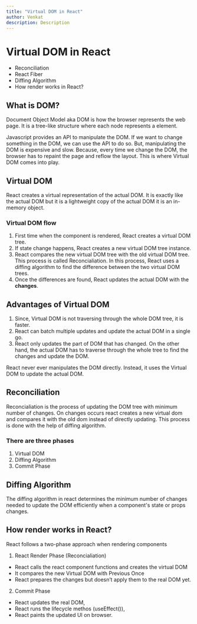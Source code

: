 ```yaml
---
title: "Virtual DOM in React"
author: Venkat
description: Description
---
```


# Virtual DOM in React

-   Reconciliation
-   React Fiber
-   Diffing Algorithm
-   How render works in React?

## What is DOM?

Document Object Model aka DOM is how the browser represents the web page. It is a tree-like structure where each node represents a element.

Javascript provides an API to manipulate the DOM. If we want to change something in the DOM, we can use the API to do so. But, manipulating the DOM is expensive and slow.
Because, every time we change the DOM, the browser has to repaint the page and reflow the layout. This is where Virtual DOM comes into play.

## Virtual DOM

React creates a virtual representation of the actual DOM. It is exactly like the actual DOM but it is a lightweight copy of the actual DOM it is an in-memory object.

### Virtual DOM flow

1. First time when the component is rendered, React creates a virtual DOM tree.
2. If state change happens, React creates a new virtual DOM tree instance.
3. React compares the new virtual DOM tree with the old virtual DOM tree. This process is called Reconcialiation.
   In this process, React uses a diffing algorithm to find the difference between the two virtual DOM trees.
4. Once the differences are found, React updates the actual DOM with the **changes**.

## Advantages of Virtual DOM

1. Since, Virtual DOM is not traversing through the whole DOM tree, it is faster.
2. React can batch multiple updates and update the actual DOM in a single go.
3. React only updates the part of DOM that has changed.
   On the other hand, the actual DOM has to traverse through the whole tree to find the changes and update the DOM.

<Info>
    React never ever manipulates the DOM directly. Instead, it uses the Virtual
    DOM to update the actual DOM.
</Info>

## Reconciliation

Reconcialiation is the process of updating the DOM tree with minimum number of changes. On changes occurs react creates a new virtual dom and compares it with the old dom instead of directly updating.
This process is done with the help of diffing algorithm.

### There are three phases

1. Virtual DOM
2. Diffing Algorithm
3. Commit Phase

## Diffing Algorithm

The diffing algorithm in react determines the minimum number of changes needed to update the DOM efficiently when a component's state or props changes.

## How render works in React?

React follows a two-phase approach when rendering components

1. React Render Phase (Reconcialiation)

-   React calls the react component functions and creates the virtual DOM
-   It compares the new Virtual DOM with Previous Once
-   React prepares the changes but doesn’t apply them to the real DOM yet.

2. Commit Phase

-   React updates the real DOM,
-   React runs the lifecycle methos (useEffect()),
-   React paints the updated UI on browser.
